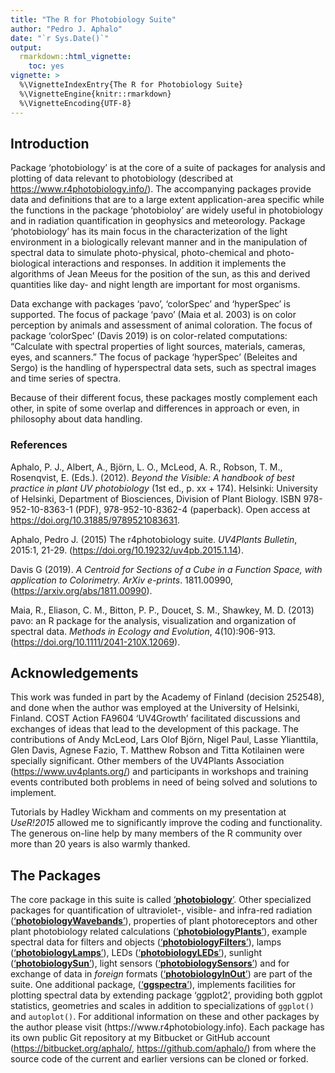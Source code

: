 ---
title: "The R for Photobiology Suite"
author: "Pedro J. Aphalo"
date: "`r Sys.Date()`"
output: 
  rmarkdown::html_vignette:
    toc: yes
vignette: >
  %\VignetteIndexEntry{The R for Photobiology Suite}
  %\VignetteEngine{knitr::rmarkdown}
  %\VignetteEncoding{UTF-8}
---

## Introduction

Package 'photobiology' is at the core of a suite of packages for analysis and
plotting of data relevant to photobiology (described at
<https://www.r4photobiology.info/>). The accompanying packages provide data and
definitions that are to a large extent application-area specific while the
functions in the package 'photobioloy' are widely useful in photobiology and in
radiation quantification in geophysics and meteorology. Package 'photobiology'
has its main focus in the characterization of the light environment in a
biologically relevant manner and in the manipulation of spectral data to
simulate photo-physical, photo-chemical and photo-biological interactions and
responses. In addition it implements the algorithms of Jean Meeus for the
position of the sun, as this and derived quantities like day- and night length
are important for most organisms.

Data exchange with packages 'pavo', 'colorSpec' and 'hyperSpec' is supported.
The focus of package 'pavo' (Maia et al. 2003) is on color perception by
animals and assessment of animal coloration. The focus of package 'colorSpec'
(Davis 2019) is on color-related computations: "Calculate with spectral
properties of light sources, materials, cameras, eyes, and scanners." The focus
of package 'hyperSpec' (Beleites and Sergo) is the handling of hyperspectral
data sets, such as spectral images and time series of spectra.

Because of their different focus, these packages mostly complement each other,
in spite of some overlap and differences in approach or even, in philosophy
about data handling.

### References

Aphalo, P. J., Albert, A., Björn, L. O., McLeod, A. R., Robson, T. M.,
Rosenqvist, E. (Eds.). (2012). _Beyond the Visible: A handbook of best practice
in plant UV photobiology_ (1st ed., p. xx + 174). Helsinki: University of
Helsinki, Department of Biosciences, Division of Plant Biology. ISBN
978-952-10-8363-1 (PDF), 978-952-10-8362-4 (paperback). Open access at
<https://doi.org/10.31885/9789521083631>.

Aphalo, Pedro J. (2015) The r4photobiology suite. _UV4Plants Bulletin_, 2015:1,
21-29. (<https://doi.org/10.19232/uv4pb.2015.1.14>).

Davis G (2019). _A Centroid for Sections of a Cube in a Function Space, with application to Colorimetry._
_ArXiv e-prints_. 1811.00990, (<https://arxiv.org/abs/1811.00990>).

Maia, R., Eliason, C. M., Bitton, P. P., Doucet, S. M., Shawkey, M. D. (2013)
pavo: an R package for the analysis, visualization and organization of
spectral data. _Methods in Ecology and Evolution_, 4(10):906-913.
(<https://doi.org/10.1111/2041-210X.12069>).

## Acknowledgements 

This work was funded in part by the Academy of Finland (decision 252548), and
done when the author was employed at the University of Helsinki, Finland. COST
Action FA9604 'UV4Growth' facilitated discussions and exchanges of ideas that
lead to the development of this package. The contributions of Andy McLeod, Lars
Olof Björn, Nigel Paul, Lasse Ylianttila, Glen Davis, Agnese Fazio, T. Matthew
Robson and Titta Kotilainen were specially significant. Other members of the
UV4Plants Association (<https://www.uv4plants.org/>) and participants in
workshops and training events contributed both problems in need of being solved
and solutions to implement.

Tutorials by Hadley Wickham and comments on my presentation at _UseR!2015_
allowed me to significantly improve the coding and functionality. The generous
on-line help by many members of the R community over more than 20 years is also
warmly thanked.

## The Packages

The core package in this suite is called
['**photobiology**'](https://docs.r4photobiology.info/photobiology/). Other
specialized packages for quantification of ultraviolet-, visible- and infra-red
radiation
(['**photobiologyWavebands**'](https://docs.r4photobiology.info/photobiologyWavebands/)),
properties of plant photoreceptors and other plant photobiology related
calculations
(['**photobiologyPlants**'](https://docs.r4photobiology.info/photobiologyPlants/)),
example spectral data for filters and objects
(['**photobiologyFilters**'](https://docs.r4photobiology.info/photobiologyFilters/)),
lamps
(['**photobiologyLamps**'](https://docs.r4photobiology.info/photobiologyLamps/)),
LEDs
(['**photobiologyLEDs**'](https://docs.r4photobiology.info/photobiologyLEDs/)),
sunlight
(['**photobiologySun**'](https://docs.r4photobiology.info/photobiologySun/)),
light sensors
(['**photobiologySensors**'](https://docs.r4photobiology.info/photobiologySensors/))
and for exchange of data in _foreign_ formats
(['**photobiologyInOut**'](https://docs.r4photobiology.info/photobiologyInOut/))
are part of the suite. One additional package,
(['**ggspectra**'](https://docs.r4photobiology.info/ggspectra/)), implements
facilities for plotting spectral data by extending package 'ggplot2', providing
both ggplot statistics, geometries and scales in addition to specializations of
`ggplot()` and `autoplot()`.
For additional information on these and other packages by the author please
visit (https://www.r4photobiology.info). Each package has its own public Git
repository at my Bitbucket or GitHub account (<https://bitbucket.org/aphalo/>,
<https://github.com/aphalo/>) from where the source code of the current and
earlier versions can be cloned or forked.

